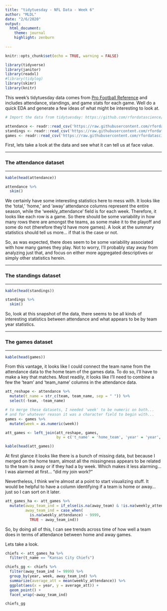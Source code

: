```yaml
---
title: "tidytuesday - NFL Data - Week 6"
author: "MLDL"
date: "2/6/2020"
output: 
  html_document:
    theme: journal
    highlight: zenburn
  
---
```


```r
knitr::opts_chunk$set(echo = TRUE, warning = FALSE)
```

```r
library(tidyverse)
library(janitor)
library(readxl)
#library(tidylog)
library(skimr)
library(knitr)
```

This week's tidytuesday data comes from [Pro Football Reference](https://www.pro-football-reference.com/years/2019/attendance.htm) and includes attendance, standings, and game stats for each game. Well do a quick EDA and generate a few ideas of what might be interesting to look at. 


```r
# Import the data from tidytuesday: https://github.com/rfordatascience/tidytuesday

attendance <- readr::read_csv('https://raw.githubusercontent.com/rfordatascience/tidytuesday/master/data/2020/2020-02-04/attendance.csv')
standings <- readr::read_csv('https://raw.githubusercontent.com/rfordatascience/tidytuesday/master/data/2020/2020-02-04/standings.csv')
games <- readr::read_csv('https://raw.githubusercontent.com/rfordatascience/tidytuesday/master/data/2020/2020-02-04/games.csv')
```

First, lets take a look at the data and see what it can tell us at face value. 

***
### The attendance dataset
***
```r
kable(head(attendance))
```


```r
attendance %>%
  skim()
```

We certainly have some interesting statistics here to mess with. It looks like the 'total,' 'home,' and 'away' attendance columns represent the entire season, while the 'weekly_attendance' field is for each week. Therefore, it looks like each row is a game. So there should be some variability in how many rows there are amongst the teams, as some make it to the playoff and some do not (therefore they'd have more games). A look at the summary statistics should tell us more... if that is the case or not. 

So, as was expected, there does seem to be some variability associated with how many games they play. Not to worry, I'll probably stay away from analyzing just that, and focus on either more aggregated descriptives or simply other statistics herein. 

***
### The standings dataset
***

```r
kable(head(standings))
```


```r
standings %>% 
  skim()
```

So, look at this snapshot of the data, there seems to be all kinds of interesting statistics between attendance and what appears to be by team year statistics. 

***
### The games dataset
***

```r
kable(head(games))
```


From this vantage, it looks like I could connect the team name from the attendance data to the home team of the games data. To do so, I'll have to make a key that matches. Most readily, it looks like I'll need to combine a few the 'team' and 'team_name' columns in the attendance data. 

```r
att_reshape <- attendance %>% 
  mutate(t_name = str_c(team, team_name, sep = " ")) %>%
  select(-team, -team_name)

# to merge these datasets, I needed 'week' to be numeric on both... 
# and for whatever reason it was a character field to begin with...
games <- games %>%
  mutate(week = as.numeric(week))

att_games <- left_join(att_reshape, games, 
                       by = c('t_name' = 'home_team', 'year' = 'year', 'week' = 'week'))

kable(head(att_games))
```

At first glance it looks like there is a bunch of missing data, but because I merged on the home team, almost all the missingness appears to be related to the team is away or if they had a by week. Which makes it less alarming... I was alarmed at first... "did my join work?"

Nevertheless, I think we're almost at a point to start visualizing stuff. It would be helpful to have a column identifying if a team is home or away... just so I can sort on it later. 

```r
att_games_ha <- att_games %>%
  mutate(away_team_ind = if_else(is.na(away_team) & !is.na(weekly_attendance), 1, 0),
         away_team_ind = case_when(
           is.na(weekly_attendance) ~ 9999,
           TRUE ~ away_team_ind))
```

So, by doing all of this, I can see trends across time of how well a team does in terms of attendance between home and away games. 

Lets take a look. 

```r
chiefs <- att_games_ha %>%
  filter(t_name == "Kansas City Chiefs") 

chiefs_gg <- chiefs %>%
  filter(away_team_ind != 9999) %>%
  group_by(year, week, away_team_ind) %>%
  summarize(average_att = mean(weekly_attendance)) %>%
  ggplot(aes(x = year, y = average_att)) +
  geom_point() + 
  facet_wrap(~away_team_ind)

chiefs_gg
```

